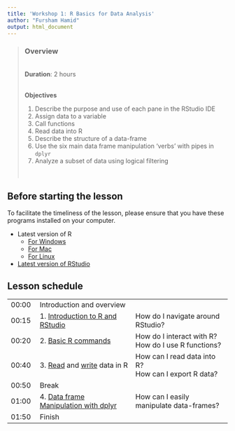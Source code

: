 ```yaml
---
title: 'Workshop 1: R Basics for Data Analysis'
author: "Fursham Hamid"
output: html_document
---
```


> ### Overview
><br />
> **Duration**: 2 hours
><br />
><br />
>
> **Objectives**
>
> 1) Describe the purpose and use of each pane in the RStudio IDE
> 2) Assign data to a variable
> 3) Call functions
> 4) Read data into R
> 5) Describe the structure of a data-frame
> 6) Use the six main data frame manipulation ‘verbs’ with pipes in `dplyr`
> 7) Analyze a subset of data using logical filtering
>
><br />

## Before starting the lesson
To facilitate the timeliness of the lesson, please ensure that you have these 
programs installed on your computer.

* Latest version of R
    - [For Windows](https://cran.r-project.org/bin/windows/base/)
    - [For Mac](https://cran.r-project.org/bin/macosx/)
    - [For Linux](https://cran.r-project.org/bin/linux/)
        
* [Latest version of RStudio](https://rstudio.com/products/rstudio/download/)

## Lesson schedule
||||
|:---|:------------|:------------|
|00:00|Introduction and overview||
|00:15|1.   [Introduction to R and RStudio](http://swcarpentry.github.io/r-novice-gapminder/01-rstudio-intro/index.html)| How do I navigate around RStudio? |
|00:20|2.   [Basic R commands](http://swcarpentry.github.io/r-novice-gapminder/01-rstudio-intro/index.html)| How do I interact with R? <br>How do I use R functions?  |
|00:40|3.   [Read](http://swcarpentry.github.io/r-novice-gapminder/04-data-structures-part1/index.html) and [write](http://swcarpentry.github.io/r-novice-gapminder/11-writing-data/index.html) data in R| How can I read data into R? <br>How can I export R data?  |
|00:50|Break||
|01:00|4.  [Data frame Manipulation with dplyr](http://swcarpentry.github.io/r-novice-gapminder/13-dplyr/index.html)| How can I easily manipulate data-frames?   |
|01:50|Finish| |










